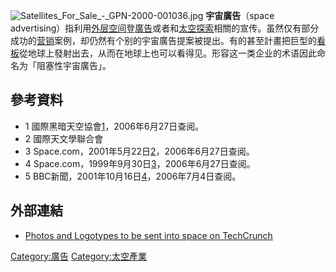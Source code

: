 {{no footnotes|time=2015-02-18T19:51:12+00:00}}
{{NoteTA
|T=zh-hans:宇宙广告;zh-hant:太空廣告;zh-sg:宇宙广告;
|1=zh-hans:宇宙广告;zh-hant:太空廣告;zh-sg:宇宙广告;
}}
{{Refimprove |time=2008-11-05T21:09:45+00:00 }}
[[File:Satellites_For_Sale_-_GPN-2000-001036.jpg|thumb]]
'''宇宙廣告'''（space advertising）指利用[[外层空间|外层空间]]登[[廣告|廣告]]或者和[[太空探索|太空探索]]相關的宣传。虽然仅有部分成功的[[营销|营销]]案例，却仍然有个别的宇宙廣告提案被提出。有的甚至計畫把巨型的[[看板|看板]]從地球上發射出去，从而在地球上也可以看得见。形容这一类企业的术语因此命名为「阻塞性宇宙廣告」。

==參考資料==
*1 國際黑暗天空協會[https://web.archive.org/web/20081210134419/http://www.darksky.org/mc/page.do]，2006年6月27日查阅。
*2 國際天文學聯合會
*3 Space.com，2001年5月22日[https://web.archive.org/web/20060410081219/http://www.space.com/news/spacestation/space_pizza_010522.html]，2006年6月27日查阅。
*4 Space.com，1999年9月30日[https://web.archive.org/web/20060114231357/http://www.space.com/businesstechnology/business/pizza_hut_990930_wg.html]，2006年6月27日查阅。
*5 BBC新聞，2001年10月16日[http://news.bbc.co.uk/2/hi/science/nature/1602075.stm]{{Wayback|url=http://news.bbc.co.uk/2/hi/science/nature/1602075.stm |date=20081215042346 }}，2006年7月4日查阅。

==外部連結==
*{{en}}[http://www.techcrunch.com/2008/10/01/send-a-photo-of-yourself-to-space-for-the-suspiciously-low-price-of-2/ Photos and Logotypes to be sent into space on TechCrunch]{{Wayback|url=http://www.techcrunch.com/2008/10/01/send-a-photo-of-yourself-to-space-for-the-suspiciously-low-price-of-2/ |date=20081017134747 }}

[[Category:廣告|Category:廣告]]
[[Category:太空產業|Category:太空產業]]